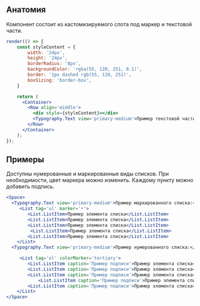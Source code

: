 ## Анатомия

Компонент состоит из кастомизируемого слота под маркер и текстовой части.

```jsx live
render(() => {
    const styleContent = {
        width: '24px',
        height: '24px',
        borderRadius: '8px',
        backgroundColor: 'rgba(55, 120, 251, 0.1)',
        border: '1px dashed rgb(55, 120, 251)',
        boxSizing: 'border-box',
    }

    return (
      <Container>
        <Row align='middle'>
          <div style={styleContent}></div> 
          <Typography.Text view='primary-medium'>Пример текстовой части</Typography.Text>
        </Row>
      </Container>
    );
});
```

## Примеры

Доступны нумерованные и маркированные виды списков. 
При необходимости, цвет маркера можно изменить. Каждому пункту можно добавить подпись.

```jsx live
<Space>
  <Typography.Text view='primary-medium'>Пример маркированного списка:</Typography.Text>    
     <List tag='ul' marker='•'>
        <List.ListItem>Пример элемента списка</List.ListItem>
        <List.ListItem>Пример элемента списка</List.ListItem>
        <List.ListItem>Пример элемента списка</List.ListItem>
         <List.ListItem>Пример элемента списка</List.ListItem>
        <List.ListItem>Пример элемента списка</List.ListItem>
    </List>
  <Typography.Text view='primary-medium'>Пример нумерованного списка:</Typography.Text>    

     <List tag='ol' colorMarker='tertiary'>
        <List.ListItem caption='Пример подписи'>Пример элемента списка</List.ListItem>
        <List.ListItem caption='Пример подписи'>Пример элемента списка</List.ListItem>
        <List.ListItem caption='Пример подписи'>Пример элемента списка</List.ListItem>
            <List.ListItem caption='Пример подписи'>Пример элемента списка</List.ListItem>
        <List.ListItem caption='Пример подписи'>Пример элемента списка</List.ListItem>
    </List>
</Space>
```
